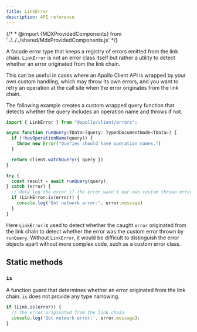 ```yaml
---
title: LinkError
description: API reference
---
```


{/* * @import {MDXProvidedComponents} from '../../../shared/MdxProvidedComponents.js' */}

A facade error type that keeps a registry of errors emitted from the link chain. `LinkError` is not an error class itself but rather a utility to detect whether an error originated from the link chain.

This can be useful in cases where an Apollo Client API is wrapped by your own custom handling, which may throw its own errors, and you want to retry an operation at the call site when the error originates from the link chain.

The following example creates a custom wrapped query function that detects whether the query includes an operation name and throws if not.

```ts
import { LinkError } from "@apollo/client/errors";

async function runQuery<TData>(query: TypedDocumentNode<TData>) {
  if (!hasOperationName(query)) {
    throw new Error("Queries should have operation names.")
  }

  return client.watchQuery({ query })
}

try {
  const result = await runQuery(query);
} catch (error) {
  // Only log the error if the error wasn't our own custom thrown error
  if (LinkError.is(error)) {
    console.log('Got network error:', error.message)
  }
}
```

Here `LinkError` is used to detect whether the caught `error` originated from the link chain to detect whether the error was the custom error thrown by `runQuery`. Without `LinkError`, it would be difficult to distinguish the error objects apart without more complex code, such as a custom error class.

## Static methods

### `is`

A function guard that determines whether an error originated from the link chain. `is` does not provide any type narrowing.

```ts
if (Link.is(error)) {
  // The error originated from the link chain
  console.log('Got network error:', error.message);
}
```
